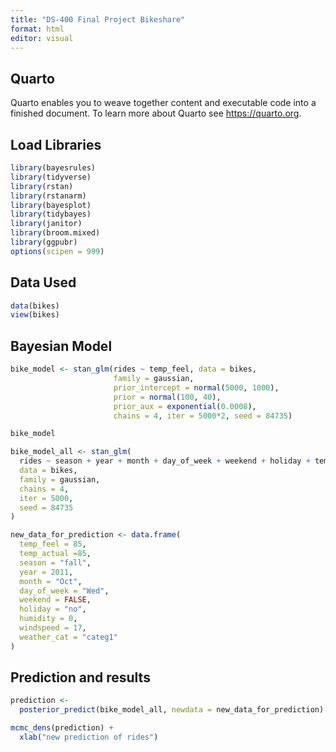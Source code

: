 ```yaml
---
title: "DS-400 Final Project Bikeshare"
format: html
editor: visual
---
```


## Quarto

Quarto enables you to weave together content and executable code into a finished document. To learn more about Quarto see <https://quarto.org>.

## Load Libraries 

```r
library(bayesrules)
library(tidyverse)
library(rstan)
library(rstanarm)
library(bayesplot)
library(tidybayes)
library(janitor)
library(broom.mixed)
library(ggpubr)
options(scipen = 999)
```

## Data Used

```r
data(bikes)
view(bikes)
```

## Bayesian Model

```r
bike_model <- stan_glm(rides ~ temp_feel, data = bikes,
                       family = gaussian,
                       prior_intercept = normal(5000, 1000),
                       prior = normal(100, 40), 
                       prior_aux = exponential(0.0008),
                       chains = 4, iter = 5000*2, seed = 84735)
```

```r
bike_model
```

```r
bike_model_all <- stan_glm(
  rides ~ season + year + month + day_of_week + weekend + holiday + temp_actual + temp_feel + humidity + windspeed + weather_cat,
  data = bikes,
  family = gaussian,  
  chains = 4, 
  iter = 5000, 
  seed = 84735
)
```

```r
new_data_for_prediction <- data.frame(
  temp_feel = 85, 
  temp_actual =85,
  season = "fall",      
  year = 2011,           
  month = "Oct",             
  day_of_week = "Wed", 
  weekend = FALSE,           
  holiday = "no",            
  humidity = 0,      
  windspeed = 17,        
  weather_cat = "categ1"   
)
```

## Prediction and results 

```r
prediction <- 
  posterior_predict(bike_model_all, newdata = new_data_for_prediction)
```

```r
mcmc_dens(prediction) + 
  xlab("new prediction of rides")
```
